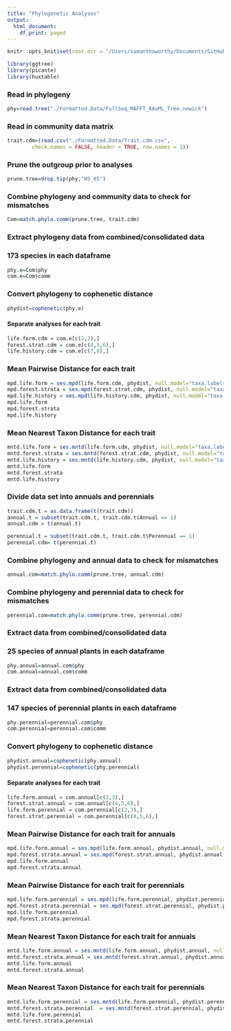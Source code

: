 ```yaml
---
title: "Phylogenetic Analyses"
output:
  html_document:
    df_print: paged
---
```


```r
knitr::opts_knit$set(root.dir = "/Users/samanthaworthy/Documents/GitHub/Sandhills-Flora")
```

```r
library(ggtree)
library(picante)
library(huxtable)
```

### Read in phylogeny
```r
phy=read.tree("./Formatted.Data/FullSeq_MAFFT_RAxML_Tree.newick")
```

### Read in community data matrix
```r
trait.cdm=(read.csv("./Formatted.Data/Trait.cdm.csv", 
        check.names = FALSE, header = TRUE, row.names = 1))
```

### Prune the outgroup prior to analyses
```r
prune.tree=drop.tip(phy,"HS_05")
```

### Combine phylogeny and community data to check for mismatches
```r
Com=match.phylo.comm(prune.tree, trait.cdm)
```

### Extract phylogeny data from combined/consolidated data
### 173 species in each dataframe
```r
phy.e=Com$phy
com.e=Com$comm
```

### Convert phylogeny to cophenetic distance
```r
phydist=cophenetic(phy.e)
```

#### Separate analyses for each trait
```r
life.form.cdm = com.e[c(2,3),]
forest.strat.cdm = com.e[c(4,5,6),]
life.history.cdm = com.e[c(7,8),]
```

### Mean Pairwise Distance for each trait
```r
mpd.life.form = ses.mpd(life.form.cdm, phydist, null.model="taxa.labels", abundance.weighted=FALSE, runs=999, iterations=1000)
mpd.forest.strata = ses.mpd(forest.strat.cdm, phydist, null.model="taxa.labels", abundance.weighted=FALSE, runs=999, iterations=1000)
mpd.life.history = ses.mpd(life.history.cdm, phydist, null.model="taxa.labels", abundance.weighted=FALSE, runs=999, iterations=1000)
mpd.life.form
mpd.forest.strata
mpd.life.history
```

### Mean Nearest Taxon Distance for each trait
```r
mntd.life.form = ses.mntd(life.form.cdm, phydist, null.model="taxa.labels", abundance.weighted=FALSE, runs=999, iterations=1000)
mntd.forest.strata = ses.mntd(forest.strat.cdm, phydist, null.model="taxa.labels", abundance.weighted=FALSE, runs=999, iterations=1000)
mntd.life.history = ses.mntd(life.history.cdm, phydist, null.model="taxa.labels", abundance.weighted=FALSE, runs=999, iterations=1000)
mntd.life.form
mntd.forest.strata
mntd.life.history
```

### Divide data set into annuals and perennials

```r
trait.cdm.t = as.data.frame(t(trait.cdm))
annual.t = subset(trait.cdm.t, trait.cdm.t$Annual == 1)
annual.cdm = t(annual.t)
```

```r
perennial.t = subset(trait.cdm.t, trait.cdm.t$Perennual == 1)
perennial.cdm= t(perennial.t)
```

### Combine phylogeny and annual data to check for mismatches
```r
annual.com=match.phylo.comm(prune.tree, annual.cdm)
```

### Combine phylogeny and perennial data to check for mismatches
```r
perennial.com=match.phylo.comm(prune.tree, perennial.cdm)
```

### Extract data from combined/consolidated data
### 25 species of annual plants in each dataframe
```r
phy.annual=annual.com$phy
com.annual=annual.com$comm
```

### Extract data from combined/consolidated data
### 147 species of perennial plants in each dataframe
```r
phy.perennial=perennial.com$phy
com.perennial=perennial.com$comm
```

### Convert phylogeny to cophenetic distance
```r
phydist.annual=cophenetic(phy.annual)
phydist.perennial=cophenetic(phy.perennial)
```

#### Separate analyses for each trait
```r
life.form.annual = com.annual[c(2,3),]
forest.strat.annual = com.annual[c(4,5,6),]
life.form.perennial = com.perennial[c(2,3),]
forest.strat.perennial = com.perennial[c(4,5,6),]
```

### Mean Pairwise Distance for each trait for annuals
```r
mpd.life.form.annual = ses.mpd(life.form.annual, phydist.annual, null.model="taxa.labels", abundance.weighted=FALSE, runs=999, iterations=1000)
mpd.forest.strata.annual = ses.mpd(forest.strat.annual, phydist.annual, null.model="taxa.labels", abundance.weighted=FALSE, runs=999, iterations=1000)
mpd.life.form.annual
mpd.forest.strata.annual
```

### Mean Pairwise Distance for each trait for perennials
```r
mpd.life.form.perennial = ses.mpd(life.form.perennial, phydist.perennial, null.model="taxa.labels", abundance.weighted=FALSE, runs=999, iterations=1000)
mpd.forest.strata.perennial = ses.mpd(forest.strat.perennial, phydist.perennial, null.model="taxa.labels", abundance.weighted=FALSE, runs=999, iterations=1000)
mpd.life.form.perennial
mpd.forest.strata.perennial
```

### Mean Nearest Taxon Distance for each trait for annuals
```r
mntd.life.form.annual = ses.mntd(life.form.annual, phydist.annual, null.model="taxa.labels", abundance.weighted=FALSE, runs=999, iterations=1000)
mntd.forest.strata.annual = ses.mntd(forest.strat.annual, phydist.annual, null.model="taxa.labels", abundance.weighted=FALSE, runs=999, iterations=1000)
mntd.life.form.annual
mntd.forest.strata.annual
```

### Mean Nearest Taxon Distance for each trait for perennials
```r
mntd.life.form.perennial = ses.mntd(life.form.perennial, phydist.perennial, null.model="taxa.labels", abundance.weighted=FALSE, runs=999, iterations=1000)
mntd.forest.strata.perennial  = ses.mntd(forest.strat.perennial, phydist.perennial, null.model="taxa.labels", abundance.weighted=FALSE, runs=999, iterations=1000)
mntd.life.form.perennial
mntd.forest.strata.perennial
```




